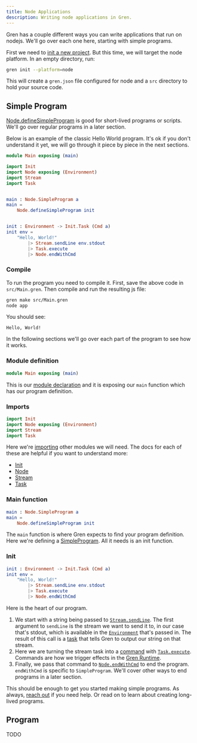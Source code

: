 ```yaml
---
title: Node Applications
description: Writing node applications in Gren.
---
```


Gren has a couple different ways you can write applications that run on nodejs.
We'll go over each one here, starting with simple programs.

First we need to [init a new project](/book/hello_world/).
But this time, we will target the node platform.
In an empty directory, run:

```sh
gren init --platform=node
```

This will create a `gren.json` file configured for node and a `src` directory to hold your source code.

## Simple Program

[Node.defineSimpleProgram](https://packages.gren-lang.org/package/gren-lang/browser/latest/module/Browser#sandbox) is good for short-lived programs or scripts.
We'll go over regular programs in a later section.

Below is an example of the classic Hello World program.
It's ok if you don't understand it yet, we will go through it piece by piece in the next sections.

```elm title="src/Main.gren" showLineNumbers
module Main exposing (main)

import Init
import Node exposing (Environment)
import Stream
import Task


main : Node.SimpleProgram a
main =
    Node.defineSimpleProgram init


init : Environment -> Init.Task (Cmd a)
init env =
    "Hello, World!"
        |> Stream.sendLine env.stdout
        |> Task.execute
        |> Node.endWithCmd
```

### Compile

To run the program you need to compile it.
First, save the above code in `src/Main.gren`.
Then compile and run the resulting js file:

```sh
gren make src/Main.gren
node app
```

You should see:

```
Hello, World!
```

In the following sections we'll go over each part of the program to see how it works.

### Module definition

```elm title="src/Main.gren" showLineNumbers
module Main exposing (main)
```

This is our [module declaration](/book/syntax/modules/) and it is exposing our `main` function which has our program definition.

### Imports

```elm title="src/Main.gren" showLineNumbers startLineNumber=3
import Init
import Node exposing (Environment)
import Stream
import Task
```

Here we're [importing](/book/syntax/modules/#imports) other modules we will need.
The docs for each of these are helpful if you want to understand more:

* [Init](https://packages.gren-lang.org/package/gren-lang/node/version/latest/module/Init)
* [Node](https://packages.gren-lang.org/package/gren-lang/node/version/latest/module/Node)
* [Stream](https://packages.gren-lang.org/package/gren-lang/node/version/latest/module/Stream)
* [Task](https://packages.gren-lang.org/package/gren-lang/core/version/latest/module/Task)

### Main function

```elm title="src/Main.gren" showLineNumbers startLineNumber=9
main : Node.SimpleProgram a
main =
    Node.defineSimpleProgram init
```

The `main` function is where Gren expects to find your program definition.
Here we're defining a [SimpleProgram](https://packages.gren-lang.org/package/gren-lang/node/version/latest/module/Node#SimpleProgram).
All it needs is an init function.

### Init

```elm title="src/Main.gren" showLineNumbers startLineNumber=14 {"1":4} {"2":5} {"3":6}
init : Environment -> Init.Task (Cmd a)
init env =
    "Hello, World!"
        |> Stream.sendLine env.stdout
        |> Task.execute
        |> Node.endWithCmd
```

Here is the heart of our program.

1. We start with a string being passed to [`Stream.sendLine`](https://packages.gren-lang.org/package/gren-lang/node/version/latest/module/Stream#sendLine).
   The first argument to `sendLine` is the stream we want to send it to, in our case that's stdout, which is available in the [`Environment`](https://packages.gren-lang.org/package/gren-lang/node/version/latest/module/Node#Environment) that's passed in.
   The result of this call is a [task](/book/applications/tasks/) that tells Gren to output our string on that stream.
2. Here we are turning the stream task into a [command](/book/applications/commands/) with [`Task.execute`](https://packages.gren-lang.org/package/gren-lang/core/version/latest/module/Task#execute).
   Commands are how we trigger effects in the [Gren Runtime](/book/applications/runtime/).
3. Finally, we pass that command to [`Node.endWithCmd`](https://packages.gren-lang.org/package/gren-lang/node/version/latest/module/Node#endWithCmd) to end the program.
   `endWithCmd` is specific to `SimpleProgram`.
   We'll cover other ways to end programs in a later section.

This should be enough to get you started making simple programs.
As always, [reach out](https://gren-lang.org/community) if you need help.
Or read on to learn about creating long-lived programs.

## Program

TODO
